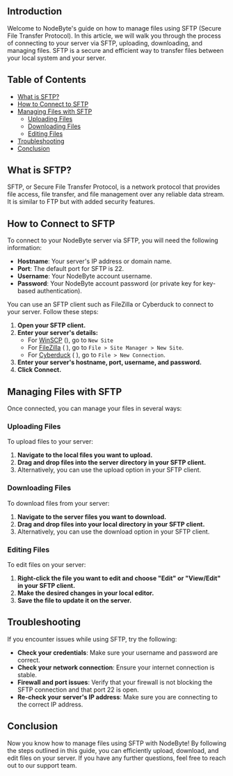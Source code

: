 
## Introduction

Welcome to NodeByte's guide on how to manage files using SFTP (Secure File Transfer Protocol). In this article, we will walk you through the process of connecting to your server via SFTP, uploading, downloading, and managing files. SFTP is a secure and efficient way to transfer files between your local system and your server.

## Table of Contents

- [What is SFTP?](#what-is-sftp)
- [How to Connect to SFTP](#how-to-connect-to-sftp)
- [Managing Files with SFTP](#managing-files-with-sftp)
  - [Uploading Files](#uploading-files)
  - [Downloading Files](#downloading-files)
  - [Editing Files](#editing-files)
- [Troubleshooting](#troubleshooting)
- [Conclusion](#conclusion)

## What is SFTP?

SFTP, or Secure File Transfer Protocol, is a network protocol that provides file access, file transfer, and file management over any reliable data stream. It is similar to FTP but with added security features.

## How to Connect to SFTP

To connect to your NodeByte server via SFTP, you will need the following information:

- **Hostname**: Your server's IP address or domain name.
- **Port**: The default port for SFTP is 22.
- **Username**: Your NodeByte account username.
- **Password**: Your NodeByte account password (or private key for key-based authentication).

You can use an SFTP client such as FileZilla or Cyberduck to connect to your server. Follow these steps:

1. **Open your SFTP client.**
2. **Enter your server's details:**
   - For [WinSCP](https://winscp.net/eng/index.php) (<Icon title="Windows" class="text-xl -my-1" icon="fa6-brands:windows" />), go to `New Site` 
   - For [FileZilla](https://filezilla-project.org/) (<Icon title="Windows" class="text-xl -my-1" icon="fa6-brands:windows" /> <Icon title="Mac" class="text-xl -my-1" icon="fa6-brands:apple" /> <Icon title="Linux" class="text-xl -my-1" icon="fa6-brands:linux" />), go to `File > Site Manager > New Site`.
   - For [Cyberduck](https://cyberduck.io/) (<Icon title="Windows" class="text-xl -my-1" icon="fa6-brands:windows" /> <Icon title="Mac" class="text-xl -my-1" icon="fa6-brands:apple" />), go to `File > New Connection`.
3. **Enter your server's hostname, port, username, and password.**
4. **Click Connect.**

## Managing Files with SFTP

Once connected, you can manage your files in several ways:

### Uploading Files

To upload files to your server:

1. **Navigate to the local files you want to upload.**
2. **Drag and drop files into the server directory in your SFTP client.**
3. Alternatively, you can use the upload option in your SFTP client.

### Downloading Files

To download files from your server:

1. **Navigate to the server files you want to download.**
2. **Drag and drop files into your local directory in your SFTP client.**
3. Alternatively, you can use the download option in your SFTP client.

### Editing Files

To edit files on your server:

1. **Right-click the file you want to edit and choose "Edit" or "View/Edit" in your SFTP client.**
2. **Make the desired changes in your local editor.**
3. **Save the file to update it on the server.**

## Troubleshooting

If you encounter issues while using SFTP, try the following:

- **Check your credentials**: Make sure your username and password are correct.
- **Check your network connection**: Ensure your internet connection is stable.
- **Firewall and port issues**: Verify that your firewall is not blocking the SFTP connection and that port 22 is open.
- **Re-check your server's IP address**: Make sure you are connecting to the correct IP address.

## Conclusion

Now you know how to manage files using SFTP with NodeByte! By following the steps outlined in this guide, you can efficiently upload, download, and edit files on your server. If you have any further questions, feel free to reach out to our support team.
